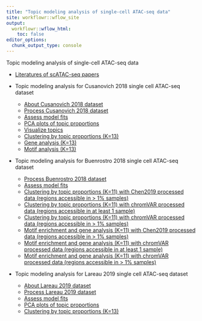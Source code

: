 ```yaml
---
title: "Topic modeling analysis of single-cell ATAC-seq data"
site: workflowr::wflow_site
output:
  workflowr::wflow_html:
    toc: false
editor_options:
  chunk_output_type: console
---
```


Topic modeling analysis of single-cell ATAC-seq data

* [Literatures of scATAC-seq papers](references.html)

* Topic modeling analysis for Cusanovich 2018 single cell ATAC-seq dataset
    - [About Cusanovich 2018 dataset](scATACseq_data_Cusanovich2018.html)
    - [Process Cusanovich 2018 dataset](process_data_Cusanovich2018.html)
    - [Assess model fits](assess_fits_Cusanovich2018.html)
    - [PCA plots of topic proportions](compare_pca_clusters_Cusanovich2018.html)
    - [Visualize topics](plots_Cusanovich2018.html)
    - [Clustering by topic proportions (K=13)](clusters_Cusanovich2018_k13.html)
    - [Gene analysis (K=13)](gene_analysis_Cusanovich2018.html)
    - [Motif analysis (K=13)](motif_analysis_Cusanovich2018.html)

* Topic modeling analysis for Buenrostro 2018 single cell ATAC-seq dataset
    - [Process Buenrostro 2018 dataset](process_data_Buenrostro2018.html)
    - [Assess model fits](assess_fits_Buenrostro2018_Chen2019pipeline.html)
    - [Clustering by topic proportions (K=11) with Chen2019 processed data (regions accessible in > 1% samples)](clusters_Buenrostro2018_k11_Chen2019pipeline.html)
    - [Clustering by topic proportions (K=11) with chromVAR processed data (regions accessible in at least 1 sample)](clusters_Buenrostro2018_chomVAR_scPeaks.html)
    - [Clustering by topic proportions (K=11) with chromVAR processed data (regions accessible in > 1% samples)](clusters_Buenrostro2018_chomVAR_scPeaks_filtered.html)
    - [Motif enrichment and gene analysis (K=11) with Chen2019 processed data (regions accessible in > 1% samples)](motif_gene_analysis_Buenrostro2018_Chen2019pipeline.html)
    - [Motif enrichment and gene analysis (K=11) with chromVAR processed data (regions accessible in at least 1 sample)](motif_gene_analysis_Buenrostro2018_chomVAR_scPeaks.html)
    - [Motif enrichment and gene analysis (K=11) with chromVAR processed data (regions accessible in > 1% samples)](motif_gene_analysis_Buenrostro2018_chomVAR_scPeaks_filtered.html)

* Topic modeling analysis for Lareau 2019 single cell ATAC-seq dataset
    - [About Lareau 2019 dataset](scATACseq_data_Lareau2019.html)
    - [Process Lareau 2019 dataset](process_data_Lareau2019.html)
    - [Assess model fits](assess_fits_Lareau2019_bonemarrow.html)
    - [PCA plots of topic proportions](compare_pca_clusters_Lareau_2019_bonemarrow.html)
    - [Clustering by topic proportions (K=13)](clusters_Lareau2019_bonemarrow_k13.html)

